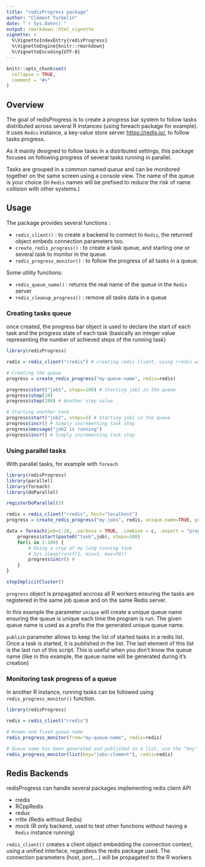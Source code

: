 ---
title: "redisProgress package"
author: "Clément Turbelin"
date: "`r Sys.Date()`"
output: rmarkdown::html_vignette
vignette: >
  %\VignetteIndexEntry{redisProgress}
  %\VignetteEngine{knitr::rmarkdown}
  %\VignetteEncoding{UTF-8}
---

```{r setup, include = FALSE}
knitr::opts_chunk$set(
  collapse = TRUE,
  comment = "#>"
)
```

## Overview

The goal of redisProgress is to create a progress bar system to follow tasks distributed across several R instances (using foreach package for example). It uses `Redis` instance, a key-value store server <https://redis.io/>,  to follow tasks progress.

As it mainly designed to follow tasks in a distributed settings, this package focuses on following progress of several tasks running in parallel.

Tasks are grouped in a common named *queue* and can be monitored together on the same screen using a console view. The name of the queue is your choice (in `Redis` names will be prefixed to reduce the risk of name collision with other systems.)

## Usage

The package provides several functions :
 
 - `redis_client()` : to create a backend to connect to `Redis`, the returned object embeds connection parameters too.
 - `create_redis_progress()` : to create a task queue, and starting one or several task to monitor in the queue.
 - `redis_progress_monitor()` : to follow the progress of all tasks in a queue.
 
Some utility functions: 

 - `redis_queue_name()` : returns the real name of the queue in the `Redis` server
 - `redis_cleanup_progress()` : remove all tasks data in a queue

### Creating tasks queue

once created, the progress bar object is used to declare the start of each task and the progress state of each task (basically an integer value representing the number of achieved steps of the running task)

```{r eval=FALSE}
library(redisProgress)

redis = redis_client("rredis") # creating redis client, using rredis with default parameters

# Creating the queue 
progress = create_redis_progress("my-queue-name", redis=redis)

progress$start("job1", steps=100) # Starting job1 in the queue
progress$step(10)
progress$step(100) # Another step value

# Starting another task
progress$start("job2", steps=5) # Starting job1 in the queue
progress$incr() # Simply incrementing task step
progress$message("job2 is running")
progress$incr() # Simply incrementing task step

```

### Using parallel tasks

With parallel tasks, for example with `foreach`

```{r eval=FALSE}
library(redisProgress)
library(parallel)
library(foreach)
library(doParallel)

registerDoParallel(3)

redis = redis_client("rredis", host="localhost")
progress = create_redis_progress("my-jobs", redis, unique.name=TRUE, publish = "jobs:clement")

data = foreach(job=1:20, .verbose = TRUE, .combine = c, .export = "progress") %dopar% {
    progress$start(paste0("task",job), steps=100)
    for(i in 1:100) {
        # Doing a step of my long running task
        # Sys.sleep(runif(1, min=5, max=30))
        progress$incr() # 
    }
}

stopImplicitCluster()
```
`progress` object is propagated accross all R workers ensuring the tasks are registered in the same 
job queue and on the same Redis server.

In this example the parameter `unique` will create a unique queue name ensuring the queue is unique each time the program is run. The given queue name is used as a prefix the the generated unique queue name.

`publish` parameter allows to keep the list of started tasks in a redis list. Once a task is started, it is published in the list. The last element of this list is the last run of this script. This is useful when you don't know the queue name (like in this example, the queue name will be generated during it's creation)

### Monitoring task progress of a queue

In another R instance, running tasks can be followed using `redis_progress_monitor()` function.

```{r eval=FALSE}
library(redisProgress)

redis = redis_client("rredis") 

# Known and fixed queue name
redis_progress_monitor(from="my-queue-name", redis=redis)

# Queue name has been generated and published in a list, use the "key" parameter in a list to get the real queue name from the list
redis_progress_monitor(list(key="jobs:clement"), redis=redis)

```

## Redis Backends

redisProgress can handle several packages implementing redis client API
 
- rredis
- RCppRedis
- redux
- rrlite (Redis without Redis)
- mock (R only backend, used to test other functions without having a `Redis` instance running)

`redis_client()` creates a client object embedding the connection context, using a unified interface, regardless the
redis package used. The connection parameters (host, port,...) will be propagated to the R workers


